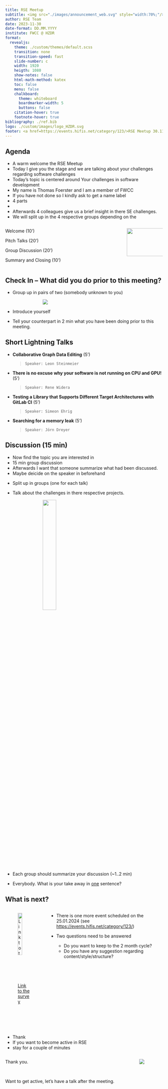 ```yaml
---
title: RSE Meetup 
subtitle: <img src="./images/announcement_web.svg" style="width:70%;"/>
author: RSE Team
date: 2023-11-30
date-format: DD.MM.YYYY
institute: FWCC @ HZDR
format:
  revealjs:
    theme: ./custom/themes/default.scss
    transition: none
    transition-speed: fast
    slide-number: c
    width: 1920
    heigth: 1080
    show-notes: false
    html-math-method: katex
    toc: false
    menu: false
    chalkboard:
      theme: whiteboard
      boardmarker-width: 5
      buttons: false
    citation-hover: true
    footnote-hover: true
bibliography: ./ref.bib
logo: ./custom/images/logo_HZDR.svg
footer: <a href=https://events.hifis.net/category/123/>RSE Meetup 30.11.2023 @ HZDR</a>
---
```



## Agenda 

::: notes
  - A warm welcome the RSE Meetup 
  - Today I give you the stage and we are talking about your challenges regarding software challenges
- Today's topic is centered around Your challenges in software development
- My name is Thomas Foerster and I am a member of FWCC
- If you have not done so I kindly ask to get a name label
- 4 parts
- 
- Afterwards 4 colleagues give us a brief insight in there SE challenges.
- We will split up in the 4 respective groups depending on the 
:::

:::::: columns
::: {.column width=35%}

::: blue
Welcome (10')
:::

::: blue
Pitch Talks (20')
:::

::: blue
Group Discussion (20')
:::

::: blue
Summary and Closing (10')
:::
:::

::: column
![](./images/agenda.svg){style="width: 80%; margin-left: 10vw;"}
:::
::::::


## Check In -- What did you do prior to this meeting?

::: {.lightblue .middle style="width:100%;"}
- Group up in pairs of two (somebody unknown to you)
  
  ![](./images/grouping.gif){style="margin-left:20%;"}

- Introduce yourself
- Tell your counterpart in 2 min what you have been doing prior to this meeting.
:::

## Short Lightning Talks 

::: middle

- **Collaborative Graph Data Editing** (5')
  
  ::: small
  > `Speaker: Leon Steinmeier`
  :::

- **There is no excuse why your software is not running on CPU and GPU!** (5')
  
  ::: small
  > `Speaker: Rene Widera`
  :::

- **Testing a Library that Supports Different Target Architectures with GitLab CI** (5')
  
  ::: small
  > `Speaker: Simeon Ehrig`
  :::

- **Searching for a memory leak** (5')
  
  ::: small
  > `Speaker: Jörn Dreyer`
  :::
:::

## Discussion (15 min)

::: notes
- Now find the topic you are interested in 
- 15 min group discussion
- Afterwards I want that someone summarize what had been discussed.
- Maybe deicide on the speaker in beforehand
:::

::: {.lightblue .middle style="width:100%;"}
- Split up in groups (one for each talk)
- Talk about the challenges in there respective projects.

    ![](./images/discussion.gif){style="margin-left:20%; width:30%;"}

- Each group should summarize your discussion (~1..2 min)
- Everybody. What is your take away in <u>one</u> sentence?
:::

## What is next?

:::::: columns

::: column
::: centered
![[Link to the survey](https://events.hifis.net/event/827/surveys/254?token=4fa89c32-b4ce-412c-beac-1e380c83954c)](./images/qr-survey.svg){width=60%}
:::
:::

::: column

- There is one more event scheduled on the 25.01.2024 (see [https://events.hifis.net/category/123/](https://events.hifis.net/category/123/))
    
- Two questions need to be answered 

    - Do you want to keep to the 2 month cycle?
    - Do you have any suggestion regarding content/style/structure?

:::

::::::



## 

::: notes
- Thank
- If you want to become active in RSE
- stay for a couple of minutes
:::

:::::: columns
::: column
::: biggest
Thank you.
:::

<br>

::: big
Want to get active, let's have a talk after the meeting.
:::
:::

::: column
![](./images/thank-you.svg)
:::
::::::

